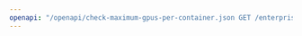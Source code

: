 ---
openapi: "/openapi/check-maximum-gpus-per-container.json GET /enterprise/v1/io-cloud/caas/hardware/max-gpus-per-container"
---
